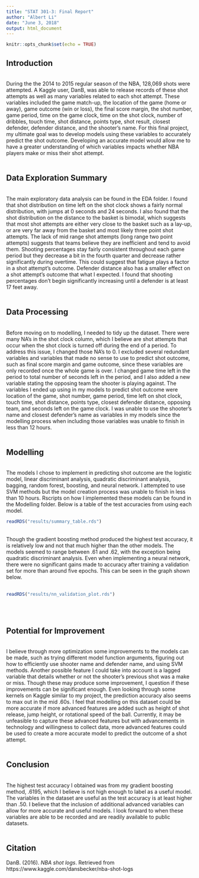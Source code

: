 ---
title: "STAT 301-3: Final Report"
author: "Albert Li"
date: "June 3, 2018"
output: html_document
---

```{r setup, include=FALSE}
knitr::opts_chunk$set(echo = TRUE)
```

## Introduction
<br>
During the the 2014 to 2015 regular season of the NBA, 128,069 shots were attempted. A Kaggle user, DanB, was able to release records of these shot attempts as well as many variables related to each shot attempt. These variables included the game match-up, the location of the game (home or away), game outcome (win or loss), the final score margin, the shot number, game period, time on the game clock, time on the shot clock, number of dribbles, touch time, shot distance, points type, shot result, closest defender, defender distance, and the shooter's name. For this final project, my ultimate goal was to develop models using these variables to accurately predict the shot outcome. Developing an accurate model would allow me to have a greater understanding of which variables impacts whether NBA players make or miss their shot attempt.
<br><br>

## Data Exploration Summary
<br>
The main exploratory data analysis can be found in the EDA folder. I found that shot distribution on time left on the shot clock shows a fairly normal distribution, with jumps at 0 seconds and 24 seconds. I also found that the shot distribution on the distance to the basket is bimodal, which suggests that most shot attempts are either very close to the basket such as a lay-up, or are very far away from the basket and most likely three point shot attempts. The lack of mid range shot attempts (long range two point attempts) suggests that teams believe they are inefficient and tend to avoid them. Shooting percentages stay fairly consistent throughout each game period but they decrease a bit in the fourth quarter and decrease rather significantly during overtime. This could suggest that fatigue plays a factor in a shot attempt's outcome. Defender distance also has a smaller effect on a shot attempt's outcome that what I expected. I found that shooting percentages don't begin significantly increasing until a defender is at least 17 feet away.
<br><br>

## Data Processing
<br>
Before moving on to modelling, I needed to tidy up the dataset. There were many NA's in the shot clock column, which I believe are shot attempts that occur when the shot clock is turned off during the end of a period. To address this issue, I changed those NA's to 0. I excluded several redundant variables and variables that made no sense to use to predict shot outcome, such as final score margin and game outcome, since these variables are only recorded once the whole game is over. I changed game time left in the period to total number of seconds left in the period, and I also added a new variable stating the opposing team the shooter is playing against. The variables I ended up using in my models to predict shot outcome were location of the game, shot number, game period, time left on shot clock, touch time, shot distance, points type, closest defender distance, opposing team, and seconds left on the game clock. I was unable to use the shooter's name and closest defender's name as variables in my models since the modelling process when including those variables was unable to finish in less than 12 hours.
<br><br>

## Modelling
<br>
The models I chose to implement in predicting shot outcome are the logistic model, linear discriminant analysis, quadratic discriminant analysis, bagging, random forest, boosting, and neural network. I attempted to use SVM methods but the model creation process was unable to finish in less than 10 hours. Rscripts on how I implemented these models can be found in the Modelling folder. Below is a table of the test accuracies from using each model.
<br>
```{r, echo=F}
readRDS("results/summary_table.rds")
```
<br>
Though the gradient boosting method produced the highest test accuracy, it is relatively low and not that much higher than the other models. The models seemed to range between .61 and .62, with the exception being quadratic discriminant analysis. Even when implementing a neural network, there were no significant gains made to accuracy after training a validation set for more than around five epochs. This can be seen in the graph shown below.
<br><br>  

```{r, echo=F}
readRDS("results/nn_validation_plot.rds")
```
<br><br>

## Potential for Improvement
<br>
I believe through more optimization some improvements to the models can be made, such as trying different model function arguments, figuring out how to efficiently use shooter name and defender name, and using SVM methods. Another possible feature I could take into account is a lagged variable that details whether or not the shooter's previous shot was a make or miss. Though these may produce some improvement, I question if these improvements can be significant enough. Even looking through some kernels on Kaggle similar to my project, the prediction accuracy also seems to max out in the mid .60s. I feel that modelling on this dataset could be more accurate if more advanced features are added such as height of shot release, jump height, or rotational speed of the ball. Currently, it may be unfeasible to capture these advanced features but with advancements in technology and willingness to collect data, more advanced features could be used to create a more accurate model to predict the outcome of a shot attempt.
<br><br>

## Conclusion
<br>
The highest test accuracy I obtained was from my gradient boosting method, .6195, which I believe is not high enough to label as a useful model. The variables in the dataset are useful as the test accuracy is at least higher than .50. I believe that the inclusion of additional advanced variables can allow for more accurate and useful models. I look forward to when these variables are able to be recorded and are readily available to public datasets.
<br><br>

## Citation
DanB. (2016). *NBA shot logs*. Retrieved from https://www.kaggle.com/dansbecker/nba-shot-logs


